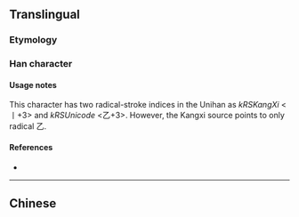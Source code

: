 {{character info/new}}
{{also|書}}
==Translingual==
{{stroke order|strokes=4}}
===Etymology===
{{Han simp|書}}

===Han character===
{{Han char|rn=5|rad=乙|as=3|sn=4|four=5302|canj=IDS|ids=}}

====Usage notes====
This character has two radical-stroke indices in the Unihan as ''kRSKangXi'' <丨+3> and ''kRSUnicode'' <乙+3>. However, the Kangxi source points to only radical 乙.

====References====
* {{Han ref|kx=0084.071|hdz=10052.050|uh=4E66|ud=20070}}

----

==Chinese==
{{zh-see|書}}